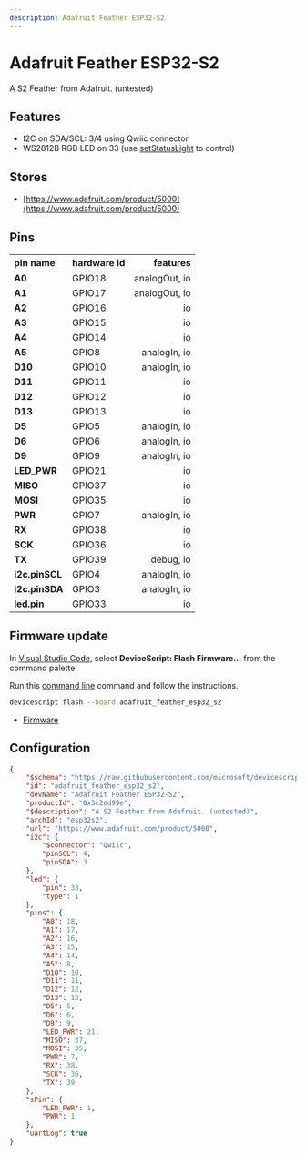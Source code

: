 ```yaml
---
description: Adafruit Feather ESP32-S2
---
```

# Adafruit Feather ESP32-S2


A S2 Feather from Adafruit. (untested)


## Features

-  I2C on SDA/SCL: 3/4 using Qwiic connector
-  WS2812B RGB LED on 33  (use [setStatusLight](/developer/status-light) to control)

## Stores

-  [https://www.adafruit.com/product/5000](https://www.adafruit.com/product/5000)

## Pins

| pin name | hardware id | features |
|:---------|:------------|---------:|
| **A0** |  GPIO18 |  analogOut,  io |
| **A1** |  GPIO17 |  analogOut,  io |
| **A2** |  GPIO16 |  io |
| **A3** |  GPIO15 |  io |
| **A4** |  GPIO14 |  io |
| **A5** |  GPIO8 |  analogIn,  io |
| **D10** |  GPIO10 |  analogIn,  io |
| **D11** |  GPIO11 |  io |
| **D12** |  GPIO12 |  io |
| **D13** |  GPIO13 |  io |
| **D5** |  GPIO5 |  analogIn,  io |
| **D6** |  GPIO6 |  analogIn,  io |
| **D9** |  GPIO9 |  analogIn,  io |
| **LED_PWR** |  GPIO21 |  io |
| **MISO** |  GPIO37 |  io |
| **MOSI** |  GPIO35 |  io |
| **PWR** |  GPIO7 |  analogIn,  io |
| **RX** |  GPIO38 |  io |
| **SCK** |  GPIO36 |  io |
| **TX** |  GPIO39 |  debug,  io |
| **i2c.pinSCL** |  GPIO4 |  analogIn,  io |
| **i2c.pinSDA** |  GPIO3 |  analogIn,  io |
| **led.pin** |  GPIO33 |  io |



## Firmware update

In [Visual Studio Code](/getting-started/vscode),
select **DeviceScript: Flash Firmware...** from the command palette.
        
Run this [command line](/api/cli) command and follow the instructions.

```bash
devicescript flash --board adafruit_feather_esp32_s2
```


- [Firmware](https://github.com/microsoft/devicescript-esp32/releases/latest/download/devicescript-esp32s2-adafruit_feather_esp32_s2-0x1000.bin)

## Configuration

```json title="adafruit_feather_esp32_s2.json"
{
    "$schema": "https://raw.githubusercontent.com/microsoft/devicescript-esp32/main/boards/esp32deviceconfig.schema.json",
    "id": "adafruit_feather_esp32_s2",
    "devName": "Adafruit Feather ESP32-S2",
    "productId": "0x3c2ed99e",
    "$description": "A S2 Feather from Adafruit. (untested)",
    "archId": "esp32s2",
    "url": "https://www.adafruit.com/product/5000",
    "i2c": {
        "$connector": "Qwiic",
        "pinSCL": 4,
        "pinSDA": 3
    },
    "led": {
        "pin": 33,
        "type": 1
    },
    "pins": {
        "A0": 18,
        "A1": 17,
        "A2": 16,
        "A3": 15,
        "A4": 14,
        "A5": 8,
        "D10": 10,
        "D11": 11,
        "D12": 12,
        "D13": 13,
        "D5": 5,
        "D6": 6,
        "D9": 9,
        "LED_PWR": 21,
        "MISO": 37,
        "MOSI": 35,
        "PWR": 7,
        "RX": 38,
        "SCK": 36,
        "TX": 39
    },
    "sPin": {
        "LED_PWR": 1,
        "PWR": 1
    },
    "uartLog": true
}
```
